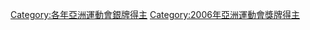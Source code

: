{{Catnav|頁面分類|...|2006年体育|2006年亞洲運動會|2006年亞洲運動會選手}}
{{Catnav|頁面分類|...|亚洲运动会|亞洲運動會選手|2006年亞洲運動會選手}}
{{Catnav|頁面分類|...|亞洲體育|亚洲运动会|亞洲運動會獎牌得主}}
{{Catnav|頁面分類|...|亚洲运动会|2006年亞洲運動會|2006年亞洲運動會選手}}

[[Category:各年亞洲運動會銀牌得主|Category:各年亞洲運動會銀牌得主]]
[[Category:2006年亞洲運動會獎牌得主|Category:2006年亞洲運動會獎牌得主]]